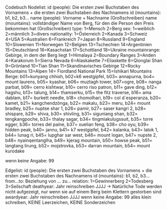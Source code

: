 Codebuch
Nodelist:
id (people): Die ersten zwei Buchstaben des Vornamens + die ersten zwei Buchstaben des Nachnamens
id (mountains): b1, b2, b3...
name (people): Vorname + Nachname (Großschreiben)
name (mountains): vollständiger Name von Berg, für den die Person den Preis bekommen hat (Großschreiben) 
type: 1=Mensch 2=Berg
sex: 1=weiblich 2=männlich 3=divers
nationality: 1=Österreich 2=Kanada 3=Schweiz 4=USA 5=Australien 6=Frankreich 7=Japan     8=Russland 9=England 10=Slowenien 11=Norwegen 12=Belgien 13=Tschechien 14=Argentinien 15=Deutschland 16=Kasachstan 17=Schottland 18=Ukraine 
mountainrange: Gebirge, in dem der Berg liegt 1=Himalaya 2=Boundary Ranges 3=Anden 4=Karakorum 5=Sierra Nevada 6=Alaskakette 7=Eliaskette 8=Qionglai Shan 9=Grönland 10=Tian Shan 11=Skandinavisches Gebirge 12=Rocky Mountains 13=Alpen 14= Fiordland National Park 15=Ishikari Mountains
Berge: b01=kunyang chhish, b02=k6 westgipfel, b03= annapurna, bo4= mount laurens, b05= kyashar, b06= muztagh tower, b07=ogre, b08= nanga parbat, b09= cerro kishtwar, b10= cerro riso patron, b11= gave ding, b12= hagshu, b13= talung, b14= thamserku, b15= the fitz traverse, b16= ama dablam, b17= burkett needle, b18= chomolhari, b19= col d´esperanza, b20= kamet, b21= kangchendzönga, b22= makalu, b23= meru, b24= mount bradley, b25= nuptse shar 1, b26= pamir, b27= saser kangri 2, b28= shispare, b29= shiva, b30= shivling, b31= siguniang shan, b32= tengkangpoche, b33= thalay sagar, b34= tingmiakulugssuit, b35= torre egger, b36= torres del paine, b37= xuelian feng, b38= cho oyu, b39= hidden peak, b40= jannu, b41= k7 westgipfel, b42= kalanka, b43= latok 1, b44= lunag ri, b45= lupghar sar west, b46= mount logan, b47= nupste 2, b48= nyainqentanglha, b49= kjerag mountain, b50= howse peak, b51= langtang lirung, b52= mojstrovka, b53= darran mountain, b54= mount kurodake

wenn keine Angabe: 99

Edgelist:
id (people): Die ersten zwei Buchstaben des Vornamens + die ersten zwei Buchstaben des Nachnamens
id (mountains): b1, b2, b3...
from...to: Beziehung von ... zu...
relation: 1=Gewinnerberg 2=Todesberg 3=Seilschaft
deathyear: Jahr reinschreiben JJJJ
→ Natürliche Tode werden nicht aufgezeigt, nur wenn sie auf einem Berg beim Klettern gestorben sind
awardyear: Jahr reinschreiben JJJJ
wenn keine Angabe: 99
alles klein schreiben, KEINE Leerzeichen, KEINE Sonderzeichen 
